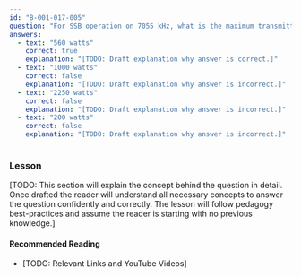 ```yaml
---
id: "B-001-017-005"
question: "For SSB operation on 7055 kHz, what is the maximum transmitter peak envelope power (PEP) that an amateur radio station may use if the operator holds an Amateur Radio Operator Certificate with Basic Qualification with Honours?"
answers:
  - text: "560 watts"
    correct: true
    explanation: "[TODO: Draft explanation why answer is correct.]"
  - text: "1000 watts"
    correct: false
    explanation: "[TODO: Draft explanation why answer is incorrect.]"
  - text: "2250 watts"
    correct: false
    explanation: "[TODO: Draft explanation why answer is incorrect.]"
  - text: "200 watts"
    correct: false
    explanation: "[TODO: Draft explanation why answer is incorrect.]"
---
```


### Lesson

[TODO: This section will explain the concept behind the question in detail. Once drafted the reader will understand all necessary concepts to answer the question confidently and correctly. The lesson will follow pedagogy best-practices and assume the reader is starting with no previous knowledge.]

#### Recommended Reading

- [TODO: Relevant Links and YouTube Videos]
